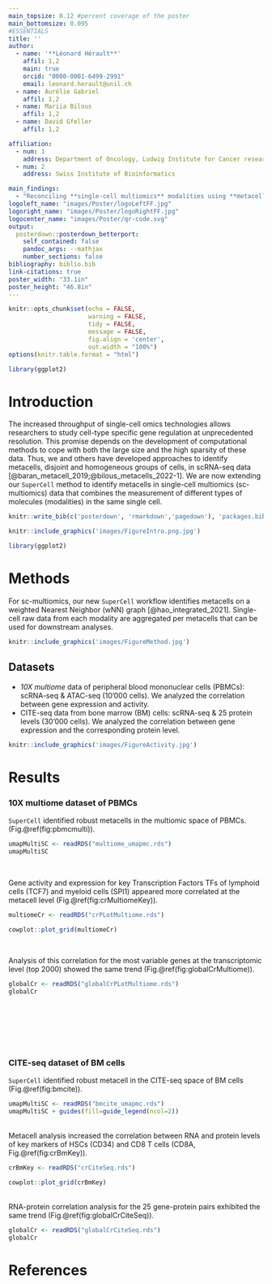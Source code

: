 ```yaml
---
main_topsize: 0.12 #percent coverage of the poster
main_bottomsize: 0.095
#ESSENTIALS
title: ''
author:
  - name: '**Léonard Hérault**'
    affil: 1,2
    main: true
    orcid: "0000-0001-6499-2991"
    email: leonard.herault@unil.ch
  - name: Aurélie Gabriel 
    affil: 1,2
  - name: Mariia Bilous 
    affil: 1,2
  - name: David Gfeller
    affil: 1,2

affiliation:
  - num: 1
    address: Department of Oncology, Ludwig Institute for Cancer research, University of Lausanne
  - num: 2
    address: Swiss Institute of Bioinformatics

main_findings:
  - "Reconciling **single-cell multiomics** modalities using **metacells**"
logoleft_name: "images/Poster/logoLeftFF.jpg"
logoright_name: "images/Poster/logoRightFF.jpg"
logocenter_name: "images/Poster/qr-code.svg"
output: 
  posterdown::posterdown_betterport:
    self_contained: false
    pandoc_args: --mathjax
    number_sections: false
bibliography: biblio.bib
link-citations: true
poster_width: "33.1in"
poster_height: "46.8in"
---
```


<style>
#main-img-left {
 width: 13%;
}
#main-img-center {
 width: 10%;
}
#main-img-right {
 width: 13%;
}
</style>

```r
knitr::opts_chunk$set(echo = FALSE,
                      warning = FALSE,
                      tidy = FALSE,
                      message = FALSE,
                      fig.align = 'center',
                      out.width = "100%")
options(knitr.table.format = "html") 

library(ggplot2)
```



# Introduction
The increased throughput of single-cell omics technologies allows researchers to study cell-type specific gene regulation at unprecedented resolution. This promise depends on the development of computational methods to cope with both the large size and the high sparsity of these data. Thus, we and others have developed approaches to identify metacells, disjoint and homogeneous groups of cells, in scRNA-seq data [@baran_metacell_2019;@bilous_metacells_2022-1]. We are now extending our `SuperCell` method to identify metacells in single-cell multiomics (sc-multiomics) data that combines the measurement of different types of molecules (modalities) in the same single cell.


```r
knitr::write_bib(c('posterdown', 'rmarkdown','pagedown'), 'packages.bib')
```

```r
knitr::include_graphics('images/FigureIntro.png.jpg')

```
```r
library(ggplot2)
```


# Methods

For sc-multiomics, our new `SuperCell` workflow identifies metacells on a weighted Nearest Neighbor (wNN) graph [@hao_integrated_2021]. Single-cell raw data from each modality are aggregated per metacells that can be used for downstream analyses.
```r
knitr::include_graphics('images/FigureMethod.jpg')

```


## Datasets

* *10X multiome* data of peripheral blood mononuclear cells (PBMCs): scRNA-seq & ATAC-seq (10'000 cells). We analyzed the correlation between gene expression and activity.
* CITE-seq data from bone marrow (BM) cells: scRNA-seq & 25 protein levels (30'000 cells). We analyzed the correlation between gene expression and the corresponding protein level.

```r
knitr::include_graphics('images/FigureActivity.jpg')

```
  

# Results

### 10X multiome dataset of PBMCs
`SuperCell` identified robust metacells in the multiomic space of PBMCs. (Fig.\@ref(fig:pbmcmulti)).

```r

umapMultiSC <- readRDS("multiome_umapmc.rds")
umapMultiSC 
```
\

Gene activity and expression for key Transcription Factors TFs of lymphoid cells (TCF7) and myeloid cells (SPI1) appeared more correlated at the metacell level (Fig.\@ref(fig:crMultiomeKey)).

```r
multiomeCr <- readRDS("crPLotMultiome.rds")

cowplot::plot_grid(multiomeCr)
```
\

Analysis of this correlation for the most variable genes at the transcriptomic level (top 2000) showed the same trend (Fig.\@ref(fig:globalCrMultiome)).

```r
globalCr <- readRDS("globalCrPLotMultiome.rds")
globalCr
```

\
\
\
\
\

### CITE-seq dataset of BM cells
`SuperCell` identified robust metacell in the CITE-seq space of BM cells (Fig.\@ref(fig:bmcite)).

```r

umapMultiSC <- readRDS("bmcite_umapmc.rds")
umapMultiSC + guides(fill=guide_legend(ncol=2))
```
\
Metacell analysis increased the correlation between RNA and protein levels of key markers of HSCs (CD34) and CD8 T cells (CD8A, Fig.\@ref(fig:crBmKey)).

```r
crBmKey <- readRDS("crCiteSeq.rds")

cowplot::plot_grid(crBmKey)
```

\
RNA-protein correlation analysis for the 25 gene-protein pairs exhibited the same trend (Fig.\@ref(fig:globalCrCiteSeq)).

```r
globalCr <- readRDS("globalCrCiteSeq.rds")
globalCr
```


# References
